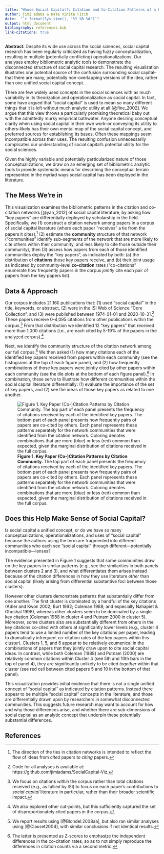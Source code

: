 ```yaml
---
title: "Whose Social Capital?: Citation and Co-Citation Patterns of a Fragmented Concept"
author: jimi adams & Kate Vinita Fitch
date:  "`r format(Sys.time(), '%Y %B %d')`"
output: html_document
bibliography: references.bib
link-citations: true
---
```


**Abstract**: Despite its wide use across the social sciences, social capital research has been regularly criticized as having fuzzy conceptualization, resulting in multiple (potentially conflicting) operationalizations. Our analyses employ bibliometric analytic tools to demonstrate the disconnected structure of social capital research. The resulting visualization illustrates one potential source of the confusion surrounding social capital–that there are many, potentially non-overlapping versions of the idea, rather than one unified social capital concept. 


There are few widely used concepts in the social sciences with as much variability in its theorization and operationalization as social capital. In fact, some have argued that “social capital” is used to mean so many different things that it is left without much analytic utility at all [@fine_2002]. We argue that this view throws a particularly promising theoretical baby out with the admittedly murky empirical bathwater. Anyone desiring conceptual clarity when using social capital in their own work–or conveying its utility to others–likely has their own mental map of the social capital concept, and preferred sources for establishing its bases. Often these mappings seem incompatible across their uses. The resulting confusion unnecessarily complicates our understanding of social capital’s potential utility for the social sciences.

Given the highly variable and potentially particularized nature of those conceptualizations, we draw on an emerging set of bibliometric analytic tools to provide systematic means for describing the conceptual terrain represented in the myriad ways social capital has been deployed in the literature.

## The Mess We're in
This visualization examines the bibliometric patterns in the citation and co-citation networks [@yan_2012] of social capital literature, by asking how “key papers” are differentially deployed by scholarship in the field. Specifically, we (1) construct a citation network among papers in a corpus of social capital literature (where each paper "receives" a tie from the papers it cites),^[The direction of the ties in citation networks is intended to reflect the flow of ideas from *cited* papers to *citing* papers.] (2) estimate the **community** structure of that network (“communities” identify sub-segments of the network that are more likely to cite others within their community, and less likely to cite those outside their community), then (3) assess how papers from each of those identified communities deploy the "key papers", as indicated by both: (a) the distribution of **citations** those key papers receive, and (b) their joint usage as indicated by community-level **co-citation** rates (“co-citations” enumerate how frequently papers in the corpus *jointly* cite each pair of papers from the key papers list).

## Data & Approach
Our corpus includes 21,160 publications that: (1) used "social capital" in the title, keywords, or abstract, (2) were in the ISI Web of Science "Core Collection", and (3) were published between 1974-01-01 and 2020-10-31.^[Code for all analyses is available at: https://github.com/jimiadams/SocialCapital-Viz.] These papers receive 0-4,095 citations from other publications within the corpus.^[We focus on citations *within* the corpus rather than total citations received (e.g., as tallied by ISI) to focus on each paper's contributions to *social capital* literature in particular, rather than their broader scientific impact.] From that distribution we identified 12 "key papers" that received more than 1,000 citations (i.e., are each cited by 5-19% of the papers in the analyzed corpus).^[We also explored other cut-points, but this sufficiently captured the set of disproportionately cited papers in the corpus.] 

Next, we identify the community structure of the citation network among our full corpus.^[We report results using [@Blondel:2008aa], but also ran similar analyses using [@Clauset2004], with similar conclusions if not identical results.] We then asked (1) how many citations each of the identified key papers received from papers within each community (see the histograms at the top of each figure panel), and (2) how frequently combinations of those key papers were jointly cited by other papers within each community (see the tile plots at the bottom of each figure panel).^[The latter is presented as Z-scores to emphasize the independent differences in the co-citation rates, so as to not simply reproduce the differences in citation counts via a second metric.] In combination, these serve to illustrate how different communities within the social capital literature differentially: (1) evaluate the importance of the set of key papers, and (2) see the ideas of those key papers as related to one another.

![**Figure 1. Key Paper (Co-)Citation Patterns by Citation Community.** The top part of each panel presents the frequency of citations received by each of the identified key papers. The bottom part of each panel presents how frequently pairs of papers are co-cited by others. Each panel represents these patterns separately for the network communities that were identified from the citation network. Coloring denotes combinations that are more (blue) or less (red) common than expected, given the marginal distribution of citations received in the full corpus.](img/Figure1.png)

## Does this Help Make Sense of Social Capital?
Is social capital a unified concept, or do we have so many conceptualizations, operationalizations, and uses of "social capital" because the authors using the term are fragmented into different communities who each see "social capital" through different---potentially incompatible---lenses? 

The evidence presented in Figure 1 suggests that some communities draw on the key papers in similar patterns (e.g., see the similarities in both panels between clusters 2 and 3), and what differentiates them arises instead because of the citation differences in how they use literature *other* than social capital (likely arising from differential substantive foci between those clusters). 

However other clusters demonstrate patterns that substantially differ from one another. The first cluster is dominated by a handful of the key citations (Adler and Kwon 2002; Burt 1992; Coleman 1988; and especially Nahapiet & Ghoshal 1998), whereas other clusters seem to be dominated by a single key citation (Coleman 1988 in cluster 4 and Putnam 2000 in cluster 5). Moreover, some clusters also are substantially different from others in the key citations co-cited with others at significantly lower levels (e.g., cluster 4 papers tend to use a limited number of the key citations per paper, leading to dramatically infrequent co-citation rates of the key papers within this cluster). Clusters 1, 5, and 6 appear to be relatively ecumenical in the combinations of papers that they jointly draw upon to cite social capital ideas. In contrast, while both Coleman (1988) and Putnam (2000) are relatively common citations within Cluster 4 (see 5th and 10th bars in the top of panel 4), they are significantly unlikely to be cited *together* within that cluster (see red cell between cited papers 5 and 10 in the bottom of that panel).
 
This visualization provides initial evidence that there is not a single unified concept of "social capital" as indicated by citation patterns. Instead there appear to be multiple "social capital" concepts in the literature, and those are differentially drawn upon by researchers in somewhat disconnected communities. This suggests future research may want to account for how and why those differences arise, and whether there are sub-dimensions of social capital as an analytic concept that underpin these potentially substantial differences.

## References